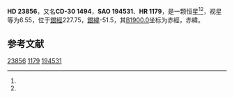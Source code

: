 {{Starbox begin
| name = HD 23856
}}
{{Starbox observe
| epoch = [[J2000.0|J2000.0]]
| constell = {{星座名待查}}<ref name=SIMBAD>{{cite web
 | url=http://simbad.u-strasbg.fr/simbad/sim-id?Ident=HR+1179
 | title=Pulsating variable Star
 | publisher=Centre de Données astronomiques de Strasbourg
 | work=SIMBAD
 | accessdate=2012-07-13
 | archive-date=2016-03-16
 | archive-url=https://web.archive.org/web/20160316083504/http://simbad.u-strasbg.fr/simbad/sim-id?Ident=HR+1179
 | dead-url=no
 }}</ref><ref name=DATA>{{cite web
 | url=http://vizier.u-strasbg.fr/viz-bin/VizieR-5?-out.add=.&-source=5050&-corr=PK=HR&-out.max=9999&HR=1179
 | title=VizieR Detailed Page
 | accessdate=2012-07-13
 | archive-date=2019-02-16
 | archive-url=https://web.archive.org/web/20190216104035/http://vizier.u-strasbg.fr/viz-bin/VizieR-5?-out.add=.&-source=5050&-corr=PK=HR&-out.max=9999&HR=1179
 | dead-url=no
 }}</ref>
| 星官 = 
| ra = {{RA|3|47|20.1}}<ref name=SIMBAD /><ref name=DATA />
| dec = {{DEC|-29|54|7}}<ref name=SIMBAD /><ref name=DATA />
| appmag_v = 6.55<ref name=SIMBAD /><ref name=DATA />
}}
{{Starbox character
| class = F8V<ref name=SIMBAD /><ref name=DATA />
| b-v = 0.49<ref name=SIMBAD /><ref name=DATA />
| u-b = -0.03<ref name=SIMBAD /><ref name=DATA />
| r-i = <ref name=SIMBAD /><ref name=DATA />
| variable = 
}}
{{Starbox astrometry
| radial_v = -0.03
| prop_mo_ra = 4
| parallax = 
| p_error = 
}}
{{Starbox catalog
| names =CD-30 1494，[[SAO星表|SAO]] 194531，[[HD星表|HD]] 23856，[[HR星表|HR]] 1179}}
{{Starbox reference |Simbad=HR+1179}}
{{Starbox end}}

'''HD 23856'''，又名'''CD-30 1494'''，'''SAO 194531'''、'''HR 1179'''，是一颗恒星<ref name=SIMBAD /><ref name=DATA />，视星等为6.55，位于[[銀道座標系|銀經]]227.75，[[銀道座標系|銀緯]]-51.5，其[[B1900.0|B1900.0]]坐标为赤經{{RA|3|43|15.7}}，赤緯{{DEC|-30|-51.5|32}}。

== 参考文献 ==
{{reflist}}

{{star-stub}}

[[Category:HD和HDE天體|23856]]
[[Category:HR天體|1179]]
[[Category:SAO天體|194531]]